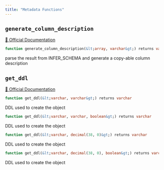 ```yaml
---
title: "Metadata Functions"
---
```



## `generate_column_description`
[🔗 Official Documentation](#)

```sql
function generate_column_description(&lt;array, varchar&gt;) returns varchar
```
parse the result from INFER_SCHEMA and generate a copy-able column description

## `get_ddl`
[🔗 Official Documentation](#)

```sql
function get_ddl(&lt;varchar, varchar&gt;) returns varchar
```
DDL used to create the object

```sql
function get_ddl(&lt;varchar, varchar, boolean&gt;) returns varchar
```
DDL used to create the object

```sql
function get_ddl(&lt;varchar, decimal(38, 0)&gt;) returns varchar
```
DDL used to create the object

```sql
function get_ddl(&lt;varchar, decimal(38, 0), boolean&gt;) returns varchar
```
DDL used to create the object


